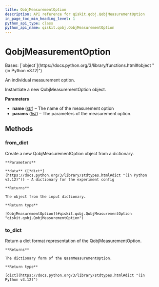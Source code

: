 ```yaml
---
title: QobjMeasurementOption
description: API reference for qiskit.qobj.QobjMeasurementOption
in_page_toc_min_heading_level: 1
python_api_type: class
python_api_name: qiskit.qobj.QobjMeasurementOption
---
```


# QobjMeasurementOption

<Class id="qiskit.qobj.QobjMeasurementOption" isDedicatedPage={true} github="https://github.com/qiskit/qiskit/tree/stable/0.46/qiskit/qobj/pulse_qobj.py" signature="qiskit.qobj.QobjMeasurementOption(name, params=None)" modifiers="class">
  Bases: [`object`](https://docs.python.org/3/library/functions.html#object "(in Python v3.12)")

  An individual measurement option.

  Instantiate a new QobjMeasurementOption object.

  **Parameters**

  *   **name** ([*str*](https://docs.python.org/3/library/stdtypes.html#str "(in Python v3.12)")) – The name of the measurement option
  *   **params** ([*list*](https://docs.python.org/3/library/stdtypes.html#list "(in Python v3.12)")) – The parameters of the measurement option.

  ## Methods

  ### from\_dict

  <Function id="qiskit.qobj.QobjMeasurementOption.from_dict" signature="from_dict(data)" modifiers="classmethod">
    Create a new QobjMeasurementOption object from a dictionary.

    **Parameters**

    **data** ([*dict*](https://docs.python.org/3/library/stdtypes.html#dict "(in Python v3.12)")) – A dictionary for the experiment config

    **Returns**

    The object from the input dictionary.

    **Return type**

    [QobjMeasurementOption](#qiskit.qobj.QobjMeasurementOption "qiskit.qobj.QobjMeasurementOption")
  </Function>

  ### to\_dict

  <Function id="qiskit.qobj.QobjMeasurementOption.to_dict" signature="to_dict()">
    Return a dict format representation of the QobjMeasurementOption.

    **Returns**

    The dictionary form of the QasmMeasurementOption.

    **Return type**

    [dict](https://docs.python.org/3/library/stdtypes.html#dict "(in Python v3.12)")
  </Function>
</Class>

